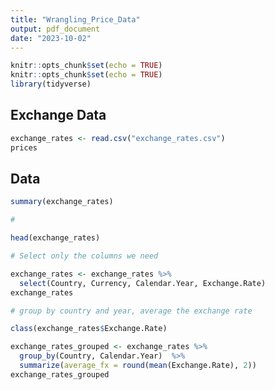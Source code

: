 ```yaml
---
title: "Wrangling_Price_Data"
output: pdf_document
date: "2023-10-02"
---
```


```r
knitr::opts_chunk$set(echo = TRUE)
knitr::opts_chunk$set(echo = TRUE)
library(tidyverse)

```

## Exchange Data



```r
exchange_rates <- read.csv("exchange_rates.csv")
prices

```

##  Data


```r

summary(exchange_rates)

```
```r
# 

head(exchange_rates)

```


```r
# Select only the columns we need 

exchange_rates <- exchange_rates %>%
  select(Country, Currency, Calendar.Year, Exchange.Rate)
exchange_rates

```


```r
# group by country and year, average the exchange rate

class(exchange_rates$Exchange.Rate)

exchange_rates_grouped <- exchange_rates %>%
  group_by(Country, Calendar.Year)  %>%
  summarize(average_fx = round(mean(Exchange.Rate), 2))
exchange_rates_grouped  
            
            


```





```r




```



